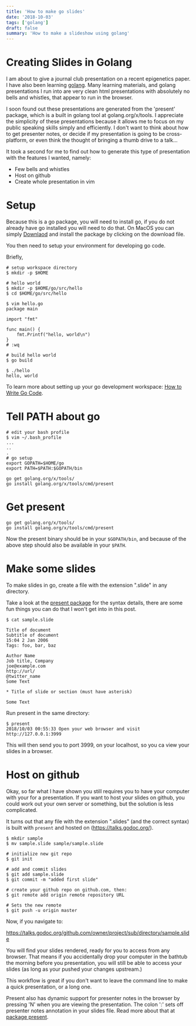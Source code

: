 ```yaml
---
title: 'How to make go slides'
date: '2018-10-03'
tags: ['golang']
draft: false
summary: 'How to make a slideshow using golang'
---
```


# Creating Slides in Golang

I am about to give a journal club presentation on a recent epigenetics paper. I have also been learning [golang](https://golang.org/). Many learning materials, and golang presentations I run into are very clean html presentations with absolutely no bells and whistles, that appear to run in the browser.

I soon found out these presentations are generated from the 'present' package, which is a built in golang tool at golang.org/x/tools. I appreciate the simplicity of these presentations because it allows me to focus on my public speaking skills simply and efficiently. I don't want to think about how to get presenter notes, or decide if my presentation is going to be cross-platform, or even think the thought of bringing a thumb drive to a talk...

It took a second for me to find out how to generate this type of presentation with the features I wanted, namely:

- Few bells and whistles
- Host on github
- Create whole presentation in vim

# Setup

Because this is a go package, you will need to install go, if you do not already have go installed you will need to do that. On MacOS you can simply [Downlaod](https://golang.org/dl/) and install the package by clicking on the download file.

You then need to setup your environment for developing go code.

Briefly,

```
# setup workspace directory
$ mkdir -p $HOME

# hello world
$ mkdir -p $HOME/go/src/hello
$ cd $HOME/go/src/hello

$ vim hello.go
package main

import "fmt"

func main() {
	fmt.Printf("hello, world\n")
}
# :wq

# build hello world
$ go build

$ ./hello
hello, world
```

To learn more about setting up your go development workspace: [How to Write Go Code](https://golang.org/doc/code.html).

# Tell PATH about go

```
# edit your bash profile
$ vim ~/.bash_profile
...
..
.
# go setup
export GOPATH=$HOME/go
export PATH=$PATH:$GOPATH/bin
```

```
go get golang.org/x/tools/
go install golang.org/x/tools/cmd/present
```

# Get present

```
go get golang.org/x/tools/
go install golang.org/x/tools/cmd/present
```

Now the present binary should be in your `$GOPATH/bin`, and because of the above step should also be available in your `$PATH`.

# Make some slides

To make slides in go, create a file with the extension ".slide" in any directory.

Take a look at the [present package](https://godoc.org/golang.org/x/tools/present) for the syntax details, there are some fun things you can do that I won't get into in this post.

```
$ cat sample.slide

Title of document
Subtitle of document
15:04 2 Jan 2006
Tags: foo, bar, baz

Author Name
Job title, Company
joe@example.com
http://url/
@twitter_name
Some Text

* Title of slide or section (must have asterisk)

Some Text
```

Run present in the same directory:

```
$ present
2018/10/03 00:55:33 Open your web browser and visit http://127.0.0.1:3999
```

This will then send you to port 3999, on your localhost, so you ca view your slides in a browser.

# Host on github

Okay, so far what I have shown you still requires you to have your computer with your for a presentation. If you want to host your slides on github, you could work out your own server or something, but the solution is less complicated.

It turns out that any file with the extension ".slides" (and the correct syntax) is built with `present` and hosted on (https://talks.godoc.org/).

```
$ mkdir sample
$ mv sample.slide sample/sample.slide

# initialize new git repo
$ git init

# add and commit slides
$ git add sample.slide
$ git commit -m "added first slide"

# create your github repo on github.com, then:
$ git remote add origin remote repository URL

# Sets the new remote
$ git push -u origin master
```

Now, if you navigate to:

https://talks.godoc.org/github.com/owner/project/sub/directory/sample.slide

You will find your slides rendered, ready for you to access from any browser. That means if you accidentally drop your computer in the bathtub the morning before you presentation, you will still be able to access your slides (as long as your pushed your changes upstream.)

This workflow is great if you don't want to leave the command line to make a quick presentation, or a long one.

Present also has dynamic support for presenter notes in the browser by pressing 'N' when you are viewing the presentation. The colon ':' sets off presenter notes annotation in your slides file. Read more about that at [package present](https://godoc.org/golang.org/x/tools/present).

